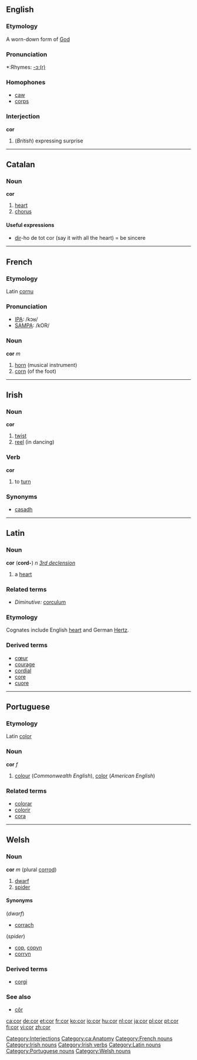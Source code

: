 ==English==

===Etymology===
A worn-down form of [[God]]

===Pronunciation===
*:Rhymes: [[Rhymes:English:-ɔː(r)|-ɔː(r)]]

===Homophones===
*[[caw]]
*[[corps]]

===Interjection===
'''cor'''

#(''British'') expressing surprise
[[Category:Interjections]]

----

==Catalan==
===Noun===
'''cor'''

#[[heart]]
#[[chorus]]
====Useful expressions====
*[[dir]]-ho de tot cor  (say it with all the heart) = be sincere

[[Category:ca:Anatomy]]

----

==French==
===Etymology===
Latin [[cornu]]

===Pronunciation===
*[[w:IPA|IPA]]: /kɔʁ/
*[[w:SAMPA|SAMPA]]: /kOR/

===Noun===
'''cor''' ''m''

#[[horn]] (musical instrument)
#[[corn]] (of the foot)

[[Category:French nouns]]

----

==Irish==
===Noun===
'''cor'''

# [[twist]]
# [[reel]] (in dancing)

===Verb===
'''cor'''

# to [[turn]]

===Synonyms===
*[[casadh]]

[[Category:Irish nouns]]
[[Category:Irish verbs]]

----

==Latin==
===Noun===
'''cor''' ('''cord-''') ''n'' ''[[Wiktionary Appendix:Latin third declension|3rd declension]]''

#a [[heart]]

===Related terms===
*''Diminutive:'' [[corculum]]
===Etymology===
Cognates include English [[heart]] and German [[Hertz]].
===Derived terms===
*[[cœur]]
*[[courage]]
*[[cordial]]
*[[core]]
*[[cuore]]

[[Category:Latin nouns]]

----

==Portuguese==
===Etymology===
Latin [[color]]
===Noun===
'''cor''' ''f''

#[[colour]] (''Commonwealth English''), [[color]] (''American English'')

[[Category:Portuguese nouns]]

===Related terms===
*[[colorar]]
*[[colorir]]
*[[cora]]

----

==Welsh==
===Noun===
'''cor''' ''m'' (plural [[corrod]])
#[[dwarf]]
#[[spider]]

====Synonyms====
(''dwarf'')
*[[corrach]]

(''spider'')
*[[cop]], [[copyn]]
*[[corryn]]

===Derived terms===
*[[corgi]]

===See also===
*[[côr]]

[[Category:Welsh nouns]]

[[ca:cor]]
[[de:cor]]
[[et:cor]]
[[fr:cor]]
[[ko:cor]]
[[io:cor]]
[[hu:cor]]
[[nl:cor]]
[[ja:cor]]
[[pl:cor]]
[[pt:cor]]
[[fi:cor]]
[[vi:cor]]
[[zh:cor]]